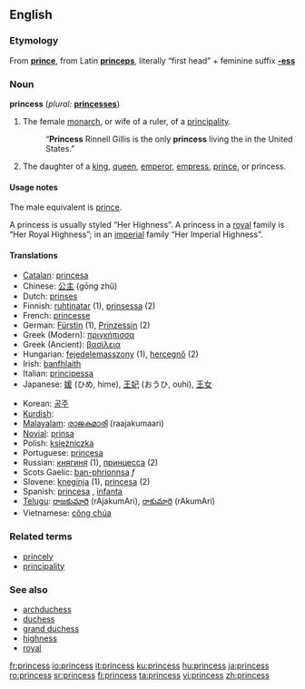 ==English==

===Etymology===
From '''[[prince]]''', from Latin '''[[princeps]]''', literally “first head” + feminine suffix '''[[-ess]]'''

===Noun===
'''princess'''  (''plural:'' '''[[princesses]]''')

# The female [[monarch]], or wife of a ruler, of a [[principality]].
#: “'''Princess''' Rinnell Gillis is the only '''princess''' living the in the United States.”
# The daughter of a [[king]], [[queen]], [[emperor]], [[empress]], [[prince]], or princess.


====Usage notes====
The male equivalent is [[prince]].

A princess is usually styled “Her Highness”.  A princess in a [[royal]] family is “Her Royal Highness”; in an [[imperial]] family “Her Imperial Highness”.

====Translations====
{{top}}
*[[Catalan]]: [[princesa]] {{f}}
*Chinese: [[公主]] (gōng zhǔ)
*Dutch: [[prinses]] {{f}}
*Finnish: [[ruhtinatar]] (1), [[prinsessa]] (2)
*French: [[princesse]] {{f}}
*German: [[Fürstin]] {{f}} (1), [[Prinzessin]] {{f}} (2)
*Greek (Modern): [[πριγκήπισσα]] {{f}}
*Greek (Ancient): [[βασίλεια]] {{f}}
*Hungarian: [[fejedelemasszony]] (1), [[hercegnő]] (2)
*Irish: [[banfhlaith]] {{m}}
*Italian: [[principessa]] {{f}}
*Japanese: [[媛]] (ひめ, hime), [[王妃]] (おうひ, ouhi), [[王女]]
{{mid}}
*Korean: [[공주]]
*[[Kurdish]]: {{trad|ku|dotmîr}} {{f}}
*[[Malayalam]]: [[രാജകുമാരി]] (raajakumaari) {{f}}
*[[Novial]]: [[prinsa]]
*Polish: [[księżniczka]] {{f}}
*Portuguese: [[princesa]] {{f}}
*Russian: [[княгиня]] (1), [[принцесса]] (2)
*Scots Gaelic: [[ban-phrionnsa]] ''f''
*Slovene: [[kneginja]] {{f}} (1), [[princesa]] {{f}} (2)
*Spanish: [[princesa]] {{f}}, [[infanta]] {{f}}
*[[Telugu]]: [[రాజకుమారి]] (rAjakumAri), [[రాకుమారి]] (rAkumAri)
*Vietnamese: [[công chúa]]
{{bottom}}

===Related terms===
*[[princely]]
*[[principality]]

===See also===
*[[archduchess]]
*[[duchess]]
*[[grand duchess]]
*[[highness]]
*[[royal]]

[[fr:princess]]
[[io:princess]]
[[it:princess]]
[[ku:princess]]
[[hu:princess]]
[[ja:princess]]
[[ro:princess]]
[[sr:princess]]
[[fi:princess]]
[[ta:princess]]
[[vi:princess]]
[[zh:princess]]